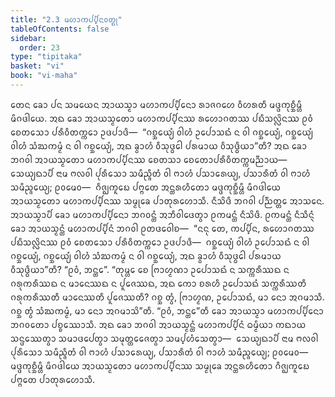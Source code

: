 ```yaml
---
title: "2.3 ᨾᩉᩣᨠᨸ᩠ᨸᩥᨶᩅᨲ᩠ᨳᩩ"
tableOfContents: false
sidebar:
  order: 23
type: "tipitaka"
basket: "vi"
book: "vi-maha"
---
```



<DynamicBreadcrumb />

<Division number="137" book="vi-maha">

<Paragraph number="590" book="vi-maha">
ᨲᩮᨶ ᨡᩮᩣ ᨸᨶ ᩈᨾᨿᩮᨶ ᩋᩣᨿᩈ᩠ᨾᩣ ᨾᩉᩣᨠᨸ᩠ᨸᩥᨶᩮᩣ ᩁᩣᨩᨣᩉᩮ ᩅᩥᩉᩁᨲᩥ ᨾᨴ᩠ᨴᨠᩩᨧ᩠ᨨᩥᨾ᩠ᩉᩥ ᨾᩥᨣᨴᩤᨿᩮ. ᩋᨳ ᨡᩮᩣ ᩋᩣᨿᩈ᩠ᨾᨲᩮᩣ ᨾᩉᩣᨠᨸ᩠ᨸᩥᨶᩔ ᩁᩉᩮᩣᨣᨲᩔ ᨸᨭᩥᩈᩃᩖᩦᨶᩔ ᩑᩅᩴ ᨧᩮᨲᩈᩮᩣ ᨸᩁᩥᩅᩥᨲᨠ᩠ᨠᩮᩣ ᩏᨴᨸᩣᨴᩥ—  “ᨣᨧ᩠ᨨᩮᨿ᩠ᨿᩴ ᩅᩤᩉᩴ ᩏᨸᩮᩣᩈᨳᩴ ᨶ ᩅᩤ ᨣᨧ᩠ᨨᩮᨿ᩠ᨿᩴ, ᨣᨧ᩠ᨨᩮᨿ᩠ᨿᩴ ᩅᩤᩉᩴ ᩈᩴᨥᨠᨾ᩠ᨾᩴ ᨶ ᩅᩤ ᨣᨧ᩠ᨨᩮᨿ᩠ᨿᩴ, ᩋᨳ ᨡ᩠ᩅᩣᩉᩴ ᩅᩥᩈᩩᨴ᩠ᨵᩮᩤ ᨸᩁᨾᩣᨿ ᩅᩥᩈᩩᨴ᩠ᨵᩥᨿᩣ”ᨲᩥ? ᩋᨳ ᨡᩮᩣ ᨽᨣᩅᩤ ᩋᩣᨿᩈ᩠ᨾᨲᩮᩣ ᨾᩉᩣᨠᨸ᩠ᨸᩥᨶᩔ ᨧᩮᨲᩈᩣ ᨧᩮᨲᩮᩣᨸᩁᩥᩅᩥᨲᨠ᩠ᨠᨾᨬ᩠ᨬᩣᨿ—  ᩈᩮᨿ᩠ᨿᨳᩣᨸᩥ ᨶᩣᨾ ᨻᩃᩅᩤ ᨸᩩᩁᩥᩈᩮᩣ ᩈᨾᩥᨬ᩠ᨩᩥᨲᩴ ᩅᩤ ᨻᩣᩉᩴ ᨸᩈᩣᩁᩮᨿ᩠ᨿ, ᨸᩈᩣᩁᩥᨲᩴ ᩅᩤ ᨻᩣᩉᩴ ᩈᨾᩥᨬ᩠ᨩᩮᨿ᩠ᨿ; ᩑᩅᨾᩮᩅ—  ᨣᩥᨩ᩠ᨫᨠᩪᨭᩮ ᨸᨻ᩠ᨻᨲᩮ ᩋᨶ᩠ᨲᩁᩉᩥᨲᩮᩣ ᨾᨴ᩠ᨴᨠᩩᨧ᩠ᨨᩥᨾ᩠ᩉᩥ ᨾᩥᨣᨴᩤᨿᩮ ᩋᩣᨿᩈ᩠ᨾᨲᩮᩣ ᨾᩉᩣᨠᨸ᩠ᨸᩥᨶᩔ ᩈᨾ᩠ᨾᩩᨡᩮ ᨸᩣᨲᩩᩁᩉᩮᩣᩈᩥ. ᨶᩥᩈᩦᨴᩥ ᨽᨣᩅᩤ ᨸᨬ᩠ᨬᨲ᩠ᨲᩮ ᩋᩣᩈᨶᩮ. ᩋᩣᨿᩈ᩠ᨾᩣᨸᩥ ᨡᩮᩣ ᨾᩉᩣᨠᨸ᩠ᨸᩥᨶᩮᩣ ᨽᨣᩅᨶ᩠ᨲᩴ ᩋᨽᩥᩅᩤᨴᩮᨲ᩠ᩅᩣ ᩑᨠᨾᨶ᩠ᨲᩴ ᨶᩥᩈᩦᨴᩥ. ᩑᨠᨾᨶ᩠ᨲᩴ ᨶᩥᩈᩥᨶ᩠ᨶᩴ ᨡᩮᩣ ᩋᩣᨿᩈ᩠ᨾᨶ᩠ᨲᩴ ᨾᩉᩣᨠᨸ᩠ᨸᩥᨶᩴ ᨽᨣᩅᩤ ᩑᨲᨴᩅᩮᩤᨧ—  “ᨶᨶᩩ ᨲᩮ, ᨠᨸ᩠ᨸᩥᨶ, ᩁᩉᩮᩣᨣᨲᩔ ᨸᨭᩥᩈᩃᩖᩦᨶᩔ ᩑᩅᩴ ᨧᩮᨲᩈᩮᩣ ᨸᩁᩥᩅᩥᨲᨠ᩠ᨠᩮᩣ ᩏᨴᨸᩣᨴᩥ—  ᨣᨧ᩠ᨨᩮᨿ᩠ᨿᩴ ᩅᩤᩉᩴ ᩏᨸᩮᩣᩈᨳᩴ ᨶ ᩅᩤ ᨣᨧ᩠ᨨᩮᨿ᩠ᨿᩴ, ᨣᨧ᩠ᨨᩮᨿ᩠ᨿᩴ ᩅᩤᩉᩴ ᩈᩴᨥᨠᨾ᩠ᨾᩴ ᨶ ᩅᩤ ᨣᨧ᩠ᨨᩮᨿ᩠ᨿᩴ, ᩋᨳ ᨡ᩠ᩅᩣᩉᩴ ᩅᩥᩈᩩᨴ᩠ᨵᩮᩤ ᨸᩁᨾᩣᨿ ᩅᩥᩈᩩᨴ᩠ᨵᩥᨿᩣ”ᨲᩥ? “ᩑᩅᩴ, ᨽᨶ᩠ᨲᩮ”. “ᨲᩩᨾ᩠ᩉᩮ ᨧᩮ ᨻᩕᩣᩉ᩠ᨾᨱᩣ ᩏᨸᩮᩣᩈᨳᩴ ᨶ ᩈᨠ᩠ᨠᩁᩥᩔᨳ ᨶ ᨣᩁᩩᨠᩁᩥᩔᨳ ᨶ ᨾᩣᨶᩮᩔᨳ ᨶ ᨸᩪᨩᩮᩔᨳ, ᩋᨳ ᨠᩮᩣ ᨧᩁᩉᩥ ᩏᨸᩮᩣᩈᨳᩴ ᩈᨠ᩠ᨠᩁᩥᩔᨲᩥ ᨣᩁᩩᨠᩁᩥᩔᨲᩥ ᨾᩣᨶᩮᩔᨲᩥ ᨸᩪᨩᩮᩔᨲᩥ? ᨣᨧ᩠ᨨ ᨲ᩠ᩅᩴ, ᨻᩕᩣᩉ᩠ᨾᨱ, ᩏᨸᩮᩣᩈᨳᩴ, ᨾᩣ ᨶᩮᩣ ᩋᨣᨾᩣᩈᩥ. ᨣᨧ᩠ᨨ ᨲ᩠ᩅᩴ ᩈᩴᨥᨠᨾ᩠ᨾᩴ, ᨾᩣ ᨶᩮᩣ ᩋᨣᨾᩣᩈᩦ”ᨲᩥ. “ᩑᩅᩴ, ᨽᨶ᩠ᨲᩮ”ᨲᩥ ᨡᩮᩣ ᩋᩣᨿᩈ᩠ᨾᩣ ᨾᩉᩣᨠᨸ᩠ᨸᩥᨶᩮᩣ ᨽᨣᩅᨲᩮᩣ ᨸᨧ᩠ᨧᩔᩮᩣᩈᩥ. ᩋᨳ ᨡᩮᩣ ᨽᨣᩅᩤ ᩋᩣᨿᩈ᩠ᨾᨶ᩠ᨲᩴ ᨾᩉᩣᨠᨸ᩠ᨸᩥᨶᩴ ᨵᨾ᩠ᨾᩥᨿᩣ ᨠᨳᩣᨿ ᩈᨶ᩠ᨴᩔᩮᨲ᩠ᩅᩣ ᩈᨾᩣᨴᨸᩮᨲ᩠ᩅᩣ ᩈᨾᩩᨲ᩠ᨲᩮᨩᩮᨲ᩠ᩅᩣ ᩈᨾ᩠ᨸᩉᩴᩈᩮᨲ᩠ᩅᩣ—  ᩈᩮᨿ᩠ᨿᨳᩣᨸᩥ ᨶᩣᨾ ᨻᩃᩅᩤ ᨸᩩᩁᩥᩈᩮᩣ ᩈᨾᩥᨬ᩠ᨩᩥᨲᩴ ᩅᩤ ᨻᩣᩉᩴ ᨸᩈᩣᩁᩮᨿ᩠ᨿ, ᨸᩈᩣᩁᩥᨲᩴ ᩅᩤ ᨻᩣᩉᩴ ᩈᨾᩥᨬ᩠ᨩᩮᨿ᩠ᨿ; ᩑᩅᨾᩮᩅ—  ᨾᨴ᩠ᨴᨠᩩᨧ᩠ᨨᩥᨾ᩠ᩉᩥ ᨾᩥᨣᨴᩤᨿᩮ ᩋᩣᨿᩈ᩠ᨾᨲᩮᩣ ᨾᩉᩣᨠᨸ᩠ᨸᩥᨶᩔ ᩈᨾ᩠ᨾᩩᨡᩮ ᩋᨶ᩠ᨲᩁᩉᩥᨲᩮᩣ ᨣᩥᨩ᩠ᨫᨠᩪᨭᩮ ᨸᨻ᩠ᨻᨲᩮ ᨸᩣᨲᩩᩁᩉᩮᩣᩈᩥ.
</Paragraph>
</Division>